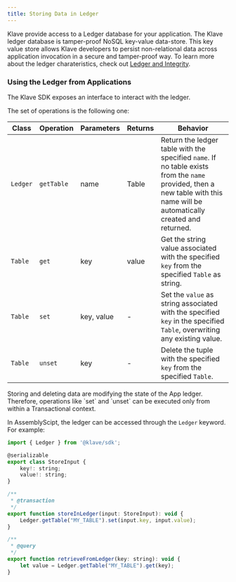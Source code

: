 ```yaml
---
title: Storing Data in Ledger
---
```


Klave provide access to a Ledger database for your application. The Klave ledger database is tamper-proof NoSQL key-value data-store.
This key value store allows Klave developers to persist non-relational data across application invocation in a secure and tamper-proof way.
To learn more about the ledger charateristics, check out [Ledger and Integrity](/learn/ledger-and-integrity).

### Using the Ledger from Applications

The Klave SDK exposes an interface to interact with the ledger.

The set of operations is the following one:

| Class  | Operation  | Parameters | Returns | Behavior |
|--------|------------|------------|---------|----------|
|`Ledger`| `getTable`  | name | Table  |Return the ledger table with the specified `name`. If no table exists from the `name` provided, then a new table with this name will be automatically created and returned.|
|`Table`| `get` | key | value | Get the string value associated with the specified `key` from the specified `Table` as string. |
|`Table`| `set` | key, value | - | Set the `value` as string associated with the specified `key` in the specified `Table`, overwriting any existing value. |
|`Table`| `unset` | key | - | Delete the tuple with the specified `key` from the specified `Table`. |

<Callout type="warn">
    Storing and deleting data are modifying the state of the App ledger. Therefore, operations like `set` and `unset` can be executed only from within a Transactional context.
</Callout>

In AssemblyScipt, the ledger can be accessed through the `Ledger` keyword. For example:
```js copy
import { Ledger } from '@klave/sdk';

@serializable
export class StoreInput {
    key!: string;
    value!: string;
}

/**
 * @transaction
 */
export function storeInLedger(input: StoreInput): void {
    Ledger.getTable("MY_TABLE").set(input.key, input.value);
}

/**
 * @query
 */
export function retrieveFromLedger(key: string): void {
    let value = Ledger.getTable("MY_TABLE").get(key);
}
```